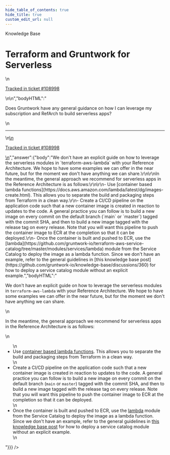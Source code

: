 ```yaml
---
hide_table_of_contents: true
hide_title: true
custom_edit_url: null
---
```



<head>
  <link rel="canonical" href="https://github.com/gruntwork-io/knowledge-base/discussions/509" />
</head>

<CenterLayout>
<span className="searchCategory">Knowledge Base</span>
<h1>Terraform and Gruntwork for Serverless</h1>
<GitHub discussion={{"id":"D_kwDOF8slf84AQGeH","number":509,"author":{"login":"iangrunt"},"title":"Terraform and Gruntwork for Serverless","body":"\nDoes Gruntwork have any general guidance on how I can leverage my subscription and RefArch to build serverless apps? \n\n---\n\n<ins datetime=\"2022-07-16T00:54:26Z\">\n  <p><a href=\"https://support.gruntwork.io/hc/requests/108998\">Tracked in ticket #108998</a></p>\n</ins>\n","bodyHTML":"<p dir=\"auto\">Does Gruntwork have any general guidance on how I can leverage my subscription and RefArch to build serverless apps?</p>\n<hr>\n<ins datetime=\"2022-07-16T00:54:26Z\">\n  <p dir=\"auto\"><a href=\"https://support.gruntwork.io/hc/requests/108998\" rel=\"nofollow\">Tracked in ticket #108998</a></p>\n</ins>","answer":{"body":"We don't have an explicit guide on how to leverage the serverless modules in `terraform-aws-lambda` with your Reference Architecture. We hope to have some examples we can offer in the near future, but for the moment we don't have anything we can share.\r\n\r\nIn the meantime, the general approach we recommend for serverless apps in the Reference Architecture is as follows:\r\n\r\n- Use [container based lambda functions](https://docs.aws.amazon.com/lambda/latest/dg/images-create.html). This allows you to separate the build and packaging steps from Terraform in a clean way.\r\n- Create a CI/CD pipeline on the application code such that a new container image is created in reaction to updates to the code. A general practice you can follow is to build a new image on every commit on the default branch (`main` or `master`) tagged with the commit SHA, and then to build a new image tagged with the release tag on every release. Note that you will want this pipeline to push the container image to ECR at the completion so that it can be deployed.\r\n- Once the container is built and pushed to ECR, use the [lambda](https://github.com/gruntwork-io/terraform-aws-service-catalog/tree/master/modules/services/lambda) module from the Service Catalog to deploy the image as a lambda function. Since we don't have an example, refer to the general guidelines in [this knowledge base post](https://github.com/gruntwork-io/knowledge-base/discussions/360) for how to deploy a service catalog module without an explicit example.","bodyHTML":"<p dir=\"auto\">We don't have an explicit guide on how to leverage the serverless modules in <code class=\"notranslate\">terraform-aws-lambda</code> with your Reference Architecture. We hope to have some examples we can offer in the near future, but for the moment we don't have anything we can share.</p>\n<p dir=\"auto\">In the meantime, the general approach we recommend for serverless apps in the Reference Architecture is as follows:</p>\n<ul dir=\"auto\">\n<li>Use <a href=\"https://docs.aws.amazon.com/lambda/latest/dg/images-create.html\" rel=\"nofollow\">container based lambda functions</a>. This allows you to separate the build and packaging steps from Terraform in a clean way.</li>\n<li>Create a CI/CD pipeline on the application code such that a new container image is created in reaction to updates to the code. A general practice you can follow is to build a new image on every commit on the default branch (<code class=\"notranslate\">main</code> or <code class=\"notranslate\">master</code>) tagged with the commit SHA, and then to build a new image tagged with the release tag on every release. Note that you will want this pipeline to push the container image to ECR at the completion so that it can be deployed.</li>\n<li>Once the container is built and pushed to ECR, use the <a href=\"https://github.com/gruntwork-io/terraform-aws-service-catalog/tree/master/modules/services/lambda\">lambda</a> module from the Service Catalog to deploy the image as a lambda function. Since we don't have an example, refer to the general guidelines in <a href=\"https://github.com/gruntwork-io/knowledge-base/discussions/360\" data-hovercard-type=\"discussion\" data-hovercard-url=\"/gruntwork-io/knowledge-base/discussions/360/hovercard\">this knowledge base post</a> for how to deploy a service catalog module without an explicit example.</li>\n</ul>"}}} />

</CenterLayout>
  

<!-- ##DOCS-SOURCER-START
{
  "sourcePlugin": "github-discussions",
  "hash": "066d7026dcd3d2fd216aa7d5a085b44e"
}
##DOCS-SOURCER-END -->
